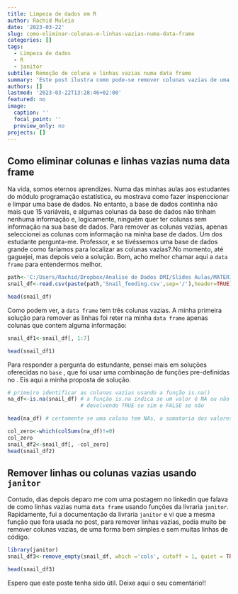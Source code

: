 ```yaml
---
title: Limpeza de dados em R
author: Rachid Muleia
date: '2023-03-22'
slug: como-eliminar-colunas-e-linhas-vazias-numa-data-frame
categories: []
tags:
  - Limpeza de dados
  - R
  - janitor
subtile: Remoção de coluna e linhas vazias numa data frame 
summary: 'Este post ilustra como pode-se remover colunas vazias de uma base de dados usando o R, recorrendo a funções predifinas e funções da livraria `janitor`'
authors: []
lastmod: '2023-03-22T13:28:46+02:00'
featured: no
image:
  caption: ''
  focal_point: ''
  preview_only: no
projects: []
---
```



## Como eliminar colunas e linhas vazias numa data frame

\vspace{0.2in}
Na vida, somos eternos aprendizes. Numa das minhas aulas aos estudantes do módulo programação estatística, eu mostrava como fazer  inspenccionar e limpar uma base de dados. No entanto, a base de dados continha não mais que 15 variáveis, e algumas colunas da base de dados não tinham nenhuma informação e, logicamente, ninguém quer ter colunas sem informação na sua base de dados. Para remover as colunas vazias, apenas seleccionei as colunas com informação na minha base de dados. Um dos estudante pergunta-me. Professor,  e se tivéssemos uma base de dados grande como faríamos para localizar as colunas vazias?.No momento, até gaguejei, mas depois veio a solução.  Bom, acho melhor chamar aqui a `data frame` para entendermos melhor.

```r
path<-'C:/Users/Rachid/Dropbox/Analise de Dados DMI/Slides Aulas/MATERIAL DE AULAS MESTRADO/SLIDES'
snail_df<-read.csv(paste(path,'Snail_feeding.csv',sep='/'),header=TRUE)

head(snail_df)

```
Como podem ver, a `data frame` tem três colunas vazias. A minha primeira solução para remover as linhas foi  reter na minha `data frame` apenas colunas que contem alguma informação:


```r
snail_df1<-snail_df[, 1:7]

head(snail_df1)

```

Para responder a pergunta do estundante, pensei mais em soluções oferecidas no `base` <i class="fab fa-r-project" aria-hidden="true" style="color:#035AA6"></i>, que foi usar uma combinação de funções pre-definidas no <i class="fab fa-r-project" aria-hidden="true" style="color:#035AA6"></i>. Eis aqui a minha proposta de solução.


```r
# primeiro identificar as colunas vazias usando a função is.na()
na_df<-is.na(snail_df) # a função is.na indica se um valor é NA ou não
                       # devolvendo TRUE se sim e FALSE se não

head(na_df) # certamente se uma coluna tem NAs, o somatoria dos valores dessa coluna será deferente de zero, então recorri a função colSums

col_zero<-which(colSums(na_df)!=0)
col_zero
snail_df2<-snail_df[, -col_zero]
head(snail_df2)
```

## Remover linhas ou colunas vazias usando `janitor`

\vspace{0.2in}

Contudo, dias depois deparo me com uma postagem no linkedin <i class="fa-brands fa-linkedin"></i> que falava de como linhas vazias numa `data frame` usando funções da livraria `janitor`. Rapidamente, fui a documentação da livraria `janitor` e vi que a mesma função que fora usada no post, para remover linhas vazias, podia muito be remover colunas vazias, de uma forma bem simples e sem muitas linhas de código. 
 
```r
library(janitor)
snail_df3<-remove_empty(snail_df, which ='cols', cutoff = 1, quiet = TRUE)

head(snail_df3)
```
 
Espero que este poste tenha sido útil. Deixe aqui o seu comentário!!
 

<script src="https://utteranc.es/client.js"
        repo="RachidMuleia / RachidMuleia.github.io"
        issue-term="pathname"
        theme="github-light"
        crossorigin="anonymous"
        async>
</script>

